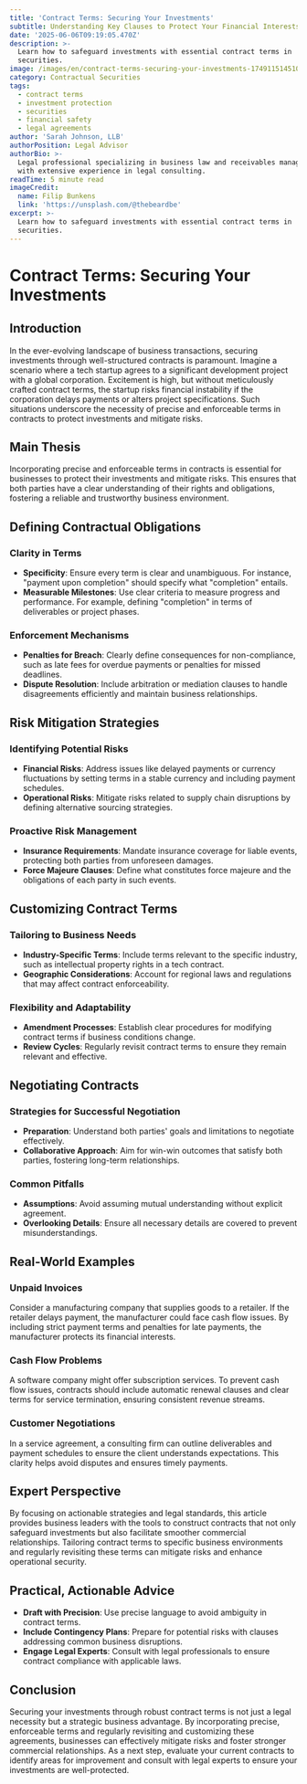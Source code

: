 ```yaml
---
title: 'Contract Terms: Securing Your Investments'
subtitle: Understanding Key Clauses to Protect Your Financial Interests
date: '2025-06-06T09:19:05.470Z'
description: >-
  Learn how to safeguard investments with essential contract terms in
  securities.
image: /images/en/contract-terms-securing-your-investments-1749115145108.jpg
category: Contractual Securities
tags:
  - contract terms
  - investment protection
  - securities
  - financial safety
  - legal agreements
author: 'Sarah Johnson, LLB'
authorPosition: Legal Advisor
authorBio: >-
  Legal professional specializing in business law and receivables management
  with extensive experience in legal consulting.
readTime: 5 minute read
imageCredit:
  name: Filip Bunkens
  link: 'https://unsplash.com/@thebeardbe'
excerpt: >-
  Learn how to safeguard investments with essential contract terms in
  securities.
---
```

# Contract Terms: Securing Your Investments

## Introduction

In the ever-evolving landscape of business transactions, securing investments through well-structured contracts is paramount. Imagine a scenario where a tech startup agrees to a significant development project with a global corporation. Excitement is high, but without meticulously crafted contract terms, the startup risks financial instability if the corporation delays payments or alters project specifications. Such situations underscore the necessity of precise and enforceable terms in contracts to protect investments and mitigate risks.

## Main Thesis

Incorporating precise and enforceable terms in contracts is essential for businesses to protect their investments and mitigate risks. This ensures that both parties have a clear understanding of their rights and obligations, fostering a reliable and trustworthy business environment.

## Defining Contractual Obligations

### Clarity in Terms

- **Specificity**: Ensure every term is clear and unambiguous. For instance, "payment upon completion" should specify what "completion" entails.
- **Measurable Milestones**: Use clear criteria to measure progress and performance. For example, defining "completion" in terms of deliverables or project phases.

### Enforcement Mechanisms

- **Penalties for Breach**: Clearly define consequences for non-compliance, such as late fees for overdue payments or penalties for missed deadlines.
- **Dispute Resolution**: Include arbitration or mediation clauses to handle disagreements efficiently and maintain business relationships.

## Risk Mitigation Strategies

### Identifying Potential Risks

- **Financial Risks**: Address issues like delayed payments or currency fluctuations by setting terms in a stable currency and including payment schedules.
- **Operational Risks**: Mitigate risks related to supply chain disruptions by defining alternative sourcing strategies.

### Proactive Risk Management

- **Insurance Requirements**: Mandate insurance coverage for liable events, protecting both parties from unforeseen damages.
- **Force Majeure Clauses**: Define what constitutes force majeure and the obligations of each party in such events.

## Customizing Contract Terms

### Tailoring to Business Needs

- **Industry-Specific Terms**: Include terms relevant to the specific industry, such as intellectual property rights in a tech contract.
- **Geographic Considerations**: Account for regional laws and regulations that may affect contract enforceability.

### Flexibility and Adaptability

- **Amendment Processes**: Establish clear procedures for modifying contract terms if business conditions change.
- **Review Cycles**: Regularly revisit contract terms to ensure they remain relevant and effective.

## Negotiating Contracts

### Strategies for Successful Negotiation

- **Preparation**: Understand both parties' goals and limitations to negotiate effectively.
- **Collaborative Approach**: Aim for win-win outcomes that satisfy both parties, fostering long-term relationships.

### Common Pitfalls

- **Assumptions**: Avoid assuming mutual understanding without explicit agreement.
- **Overlooking Details**: Ensure all necessary details are covered to prevent misunderstandings.

## Real-World Examples

### Unpaid Invoices

Consider a manufacturing company that supplies goods to a retailer. If the retailer delays payment, the manufacturer could face cash flow issues. By including strict payment terms and penalties for late payments, the manufacturer protects its financial interests.

### Cash Flow Problems

A software company might offer subscription services. To prevent cash flow issues, contracts should include automatic renewal clauses and clear terms for service termination, ensuring consistent revenue streams.

### Customer Negotiations

In a service agreement, a consulting firm can outline deliverables and payment schedules to ensure the client understands expectations. This clarity helps avoid disputes and ensures timely payments.

## Expert Perspective

By focusing on actionable strategies and legal standards, this article provides business leaders with the tools to construct contracts that not only safeguard investments but also facilitate smoother commercial relationships. Tailoring contract terms to specific business environments and regularly revisiting these terms can mitigate risks and enhance operational security.

## Practical, Actionable Advice

- **Draft with Precision**: Use precise language to avoid ambiguity in contract terms.
- **Include Contingency Plans**: Prepare for potential risks with clauses addressing common business disruptions.
- **Engage Legal Experts**: Consult with legal professionals to ensure contract compliance with applicable laws.

## Conclusion

Securing your investments through robust contract terms is not just a legal necessity but a strategic business advantage. By incorporating precise, enforceable terms and regularly revisiting and customizing these agreements, businesses can effectively mitigate risks and foster stronger commercial relationships. As a next step, evaluate your current contracts to identify areas for improvement and consult with legal experts to ensure your investments are well-protected.
